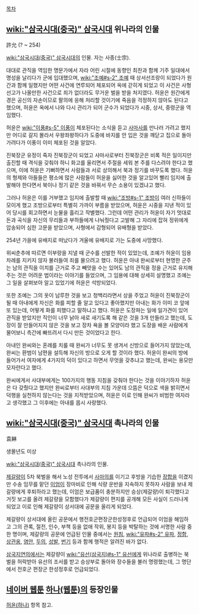 [[목차]]

== [[wiki:"삼국시대(중국)" 삼국시대]] 위나라의 인물 ==
許允
(? ~ 254)

[[wiki:"삼국시대(중국)" 삼국시대]]의 인물. 자는 사종(士宗).

대대로 관직을 역임한 명문가에서 자라 어린 시절에 동향인 최찬과 함께 기주 일대에서 명성을 날리다가 군에 입대했으며, [[wiki:"조예#s-2" 조예]] 때 상서선조랑이 되었다가 원간과 함께 일했지만 어떤 사건에 연루되어 체포되어 옥에 갇히게 되었고 이 사건은 사형 선고가 나올만한 사건으로 죄가 없더라도 무거운 벌을 받을 처지였다. 허윤은 원간에게 경은 공신의 자손이므로 팔의에 응해 처리할 것이기에 죽음을 걱정하지 않아도 된다고 했으며, 허윤은 옥에서 나와 다시 관리가 되어 군수가 되었다가 시중, 상서, 중령군을 역임했다.

허윤은 [[wiki:"이풍#s-5" 이풍]]이 체포된다는 소식을 듣고 [[사마사]]를 만나러 가려고 했지만 어디로 갈지 몰라서 우왕좌왕하다가 도중에 바지를 안 입은 것을 깨닫고 집으로 돌아가려다가 이풍이 이미 체포된 것을 알았다.

진북장군 유정이 죽자 진북장군이 되었고 사마사로부터 진북장군은 비록 적은 일이지만 출진할 때 격식을 갖춰야 하니 화고를 울리면서 주절을 세워 본 주를 다스려야 한다고 했으며, 이에 허윤은 기뻐하면서 사람들과 서로 상의해서 북과 정기를 바꾸도록 했다. 허윤의 형제와 아들들은 평소에 많은 사람들이 허윤을 싫어한 것을 알고있어 빨리 임지에 출발해야 한다면서 북이나 정기 같은 것을 바꿔서 무슨 소용이 있겠냐고 했다.

그러나 허윤은 이를 거부했고 임지에 출발할 때 [[wiki:"조방#s-1" 조방]]이 여러 신하들이 모이게 했고 조방으로부터 특별히 가까이 부름을 받았으며, 허윤은 시중을 지낸 적이 있어 당시를 회고하면서 눈물을 흘리고 작별했다. 그런데 어떤 관리가 허윤이 자기 멋대로 돈과 곡식을 자신의 무리들과 부하들에게 나눠줬다고 고발해 그 자리에 잡혀 정위에게 압송되어 심한 고문을 받았으며, 사형에서 감형되어 유배형을 받았다.

254년 가을에 유배지로 떠났다가 겨울에 유배지로 가는 도중에 사망했다.

위씨춘추에 따르면 이부랑을 지낼 때 군수를 선발한 적이 있었는데, 조예가 허윤이 임용 차례를 지키지 않자 불러들여 죄를 물으려고 했다. 허윤은 아내 완씨로부터 현명한 군주는 남의 관직을 이치를 근거로 주고 빼앗을 수는 있어도 남의 관직을 정을 근거로 유지해주는 것은 어려운 법이라는 이야기를 들었으며, 그 임용에 대해 상세히 설명했고 조예는 그 일을 살펴보아 알고 있었기에 허윤은 석방되었다.

또한 조예는 그의 옷이 남루한 것을 보고 청백리라면서 상을 주었고 허윤이 진북장군이 될 때 아내에게 자신은 화를 피할 줄 알고 있다고 좋아했지만 아내는 화가 이미 코 앞에 또 있는데, 어떻게 화를 피했다고 말하냐고 했다. 허윤은 도장파는 일에 일가견이 있어 관직을 받았지만 직인이 너무 낡아 새로 새기도록 해 같은 것을 3개 만들라고 했는데, 도장이 잘 만들어지지 않은 것을 보고 장차 욕을 볼 모양이라 했고 도장을 배운 사람에게 물어보니 측간에 빠뜨려서 다시 만든 것이었다고 한다.

아내인 완씨와는 혼례를 치룰 때 완씨가 너무도 못 생겨서 신방으로 들어가지 않았는데, 완씨는 환범이 남편을 설득해 자신의 방으로 오게 할 것이라 했다. 허윤이 완씨의 방에 들어가서 여자에게 4가지의 덕이 있다고 하면서 무엇을 갖추냐고 했는데, 완씨는 용모만 모자란다고 했다.

완씨에게서 사대부에게는 100가지의 행동 지침을 갖춰야 한다는 것을 이야기하자 허윤은 다 갖췄다고 했지만 완씨로부터 사대부의 지침 가운데 으뜸은 덕으로 색을 밝히면서 덕행을 실천하지 않는다는 것을 지적받았으며, 허윤은 이로 인해 완씨가 비범한 여자라고 생각했고 그 이후에는 아내를 몹시 사랑했다.

== [[wiki:"삼국시대(중국)" 삼국시대]] 촉나라의 인물 ==
袁綝

생몰년도 미상

[[wiki:"삼국시대(중국)" 삼국시대]] 촉나라의 인물.

[[제갈량]]이 5차 북벌을 해서 노성 전투에서 [[사마의]]를 이기고 후방을 기습한 [[장합]]을 이겼지만 수송 임무를 맡던 [[이엄]]이 장마비로 인해 식량 운반을 지속하지 못하자 사람을 보내 제갈량에게 후퇴하라고 했는데, 이엄은 보급품이 충분하지만 승상(제갈량)이 퇴각했다고 거짓 보고를 올려 제갈량을 모함했다가 제갈량이 편지를 공개해 모든 사실이 드러나게 되었고 이로 인해 제갈량이 상서대에 공문을 올리게 되었다.

제갈량이 상서대에 올린 공문에서 행전호군편장군한성정후로 언급되어 이엄을 해임하고 그의 관록, 절전, 인수, 부책 등을 없애 작위, 봉지 등을 박탈하는 것에 서명한 사람 중 한 명이며, 제갈량의 공문에 언급된 인물 중에서는 [[원침]], [[wiki:"유파#s-2" 유파]], [[정함]], [[상관옹]], [[염안]], [[두의]], [[성발]], [[번기]] 등과 함께 행적은 알려진 바가 없다.

[[삼국지연의]]에서는 제갈량이 [[wiki:"유선(삼국지)#s-1" 유선]]에게 위나라로 출병하는 북벌을 허락받아 유선의 조서를 받고 승상부로 돌아와 장수들을 불러 명령했는데, 그 명단에서 전호군 편장군 한성정후로 언급되었다.

== [[네이버 웹툰]] [[하나(웹툰)]]의 등장인물 ==
[[허윤(하나)]] 항목 참고.
